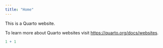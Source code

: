 ```yaml
---
title: "Home"
---
```


This is a Quarto website.

To learn more about Quarto websites visit <https://quarto.org/docs/websites>.

```r
1 + 1
```
